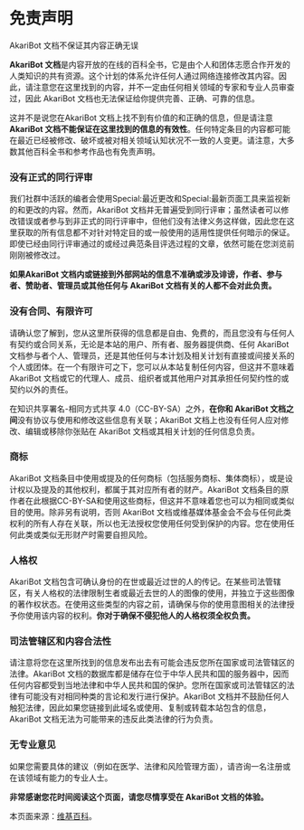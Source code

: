 # 免责声明

AkariBot 文档不保证其内容正确无误

**AkariBot 文档**是内容开放的在线的百科全书，它是由个人和团体志愿合作开发的人类知识的共有资源。这个计划的体系允许任何人通过网络连接修改其内容。因此，请注意您在这里找到的内容，并不一定由任何相关领域的专家和专业人员审查过，因此 AkariBot 文档也无法保证给你提供完善、正确、可靠的信息。

这并不是说您在AkariBot 文档上找不到有价值的和正确的信息，但是请注意 **AkariBot 文档不能保证在这里找到的信息的有效性**。任何特定条目的内容都可能在最近已经被修改、破坏或被对相关领域认知状况不一致的人变更。请注意，大多数其他百科全书和参考作品也有免责声明。

### 没有正式的同行评审

我们社群中活跃的编者会使用Special:最近更改和Special:最新页面工具来监视新的和更改的内容。然而，AkariBot 文档并无普遍受到同行评审；虽然读者可以修改错误或者参与到非正式的同行评审中，但他们没有法律义务这样做，因此您在这里获取的所有信息都不对针对特定目的或一般使用的适用性提供任何暗示的保证。即使已经由同行评审通过的或经过典范条目评选过程的文章，依然可能在您浏览前刚刚被修改过。

**如果AkariBot 文档内或链接到外部网站的信息不准确或涉及诽谤，作者、参与者、赞助者、管理员或其他任何与 AkariBot 文档有关的人都不会对此负责。**

### 没有合同、有限许可

请确认您了解到，您从这里所获得的信息都是自由、免费的，而且您没有与任何人有契约或合同关系，无论是本站的用户、所有者、服务器提供商、任何 AkariBot 文档参与者个人、管理员，还是其他任何与本计划及相关计划有直接或间接关系的个人或团体。在一个有限许可之下，您可以从本站复制任何内容，但这并不意味着 AkariBot 文档或它的代理人、成员、组织者或其他用户对其承担任何契约性的或契约以外的责任。

在知识共享署名-相同方式共享 4.0（CC-BY-SA）之外，**在你和 AkariBot 文档之间**没有协议与使用和修改这些信息有关联；AkariBot 文档上也没有任何人应对修改、编辑或移除你张贴在 AkariBot 文档或其相关计划的任何信息负责。

### 商标

AkariBot 文档条目中使用或提及的任何商标（包括服务商标、集体商标），或是设计权以及提及的其他权利，都属于其对应所有者的财产。AkariBot 文档条目的原作者在此根据CC-BY-SA和使用这些商标，但这并不意味着您也可以为相同或类似目的使用。除非另有说明，否则 AkariBot 文档或维基媒体基金会不会与任何此类权利的所有人存在关联，所以也无法授权您使用任何受到保护的内容。您在使用任何此类或类似无形财产时需要自担风险。

### 人格权

AkariBot 文档包含可确认身份的在世或最近过世的人的传记。在某些司法管辖区，有关人格权的法律限制生者或最近去世的人的图像的使用，并独立于这些图像的著作权状态。在使用这些类型的内容之前，请确保与你的使用意图相关的法律授予你使用该内容的权利。**你对于确保不侵犯他人的人格权须全权负责。**

### 司法管辖区和内容合法性

请注意将您在这里所找到的信息发布出去有可能会违反您所在国家或司法管辖区的法律。AkariBot 文档的数据库都是储存在位于中华人民共和国的服务器中，因而任何内容都受到当地法律和中华人民共和国的保护。您所在国家或司法管辖区的法律有可能没有对相同种类的言论和发行进行保护。AkariBot 文档并不鼓励任何人触犯法律，因此如果您链接到此域名或使用、复制或转载本站包含的信息，AkariBot 文档无法为可能带来的违反此类法律的行为负责。

### 无专业意见

如果您需要具体的建议（例如在医学、法律和风险管理方面），请咨询一名注册或在该领域有能力的专业人士。

**非常感谢您花时间阅读这个页面，请您尽情享受在 AkariBot 文档的体验。**

本页面来源：[维基百科](https://en.wikipedia.org/wiki/zh:Wikipedia:免责声明)。
